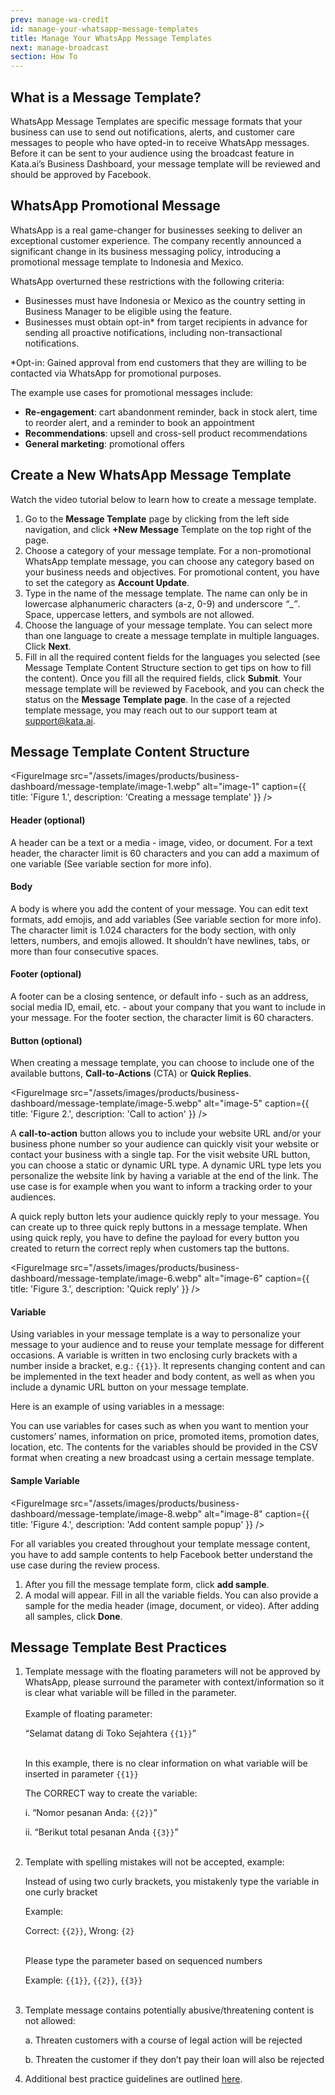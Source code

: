 ```yaml
---
prev: manage-wa-credit
id: manage-your-whatsapp-message-templates
title: Manage Your WhatsApp Message Templates
next: manage-broadcast
section: How To
---
```


## What is a Message Template?

WhatsApp Message Templates are specific message formats that your business can use to send out notifications, alerts, and customer care messages to people who have opted-in to receive WhatsApp messages. Before it can be sent to your audience using the broadcast feature in Kata.ai’s Business Dashboard, your message template will be reviewed and should be approved by Facebook.

## WhatsApp Promotional Message

WhatsApp is a real game-changer for businesses seeking to deliver an exceptional customer experience. The company recently announced a significant change in its business messaging policy, introducing a promotional message template to Indonesia and Mexico.

WhatsApp overturned these restrictions with the following criteria:

- Businesses must have Indonesia or Mexico as the country setting in Business Manager to be eligible using the feature.
- Businesses must obtain opt-in\* from target recipients in advance for sending all proactive notifications, including non-transactional notifications.

\*Opt-in: Gained approval from end customers that they are willing to be contacted via WhatsApp for promotional purposes.

The example use cases for promotional messages include:

- **Re-engagement**: cart abandonment reminder, back in stock alert, time to reorder alert, and a reminder to book an appointment
- **Recommendations**: upsell and cross-sell product recommendations
- **General marketing**: promotional offers

## Create a New WhatsApp Message Template

Watch the video tutorial below to learn how to create a message template.

<YoutubeEmbedWrapper>
  <YoutubeEmbed id="fXY57qj5tlk" params="v=fXY57qj5tlk" title="Manage Your WhatsApp Message Templates" />
</YoutubeEmbedWrapper>

1. Go to the **Message Template** page by clicking from the left side navigation, and click **+New Message** Template on the top right of the page.
2. Choose a category of your message template. For a non-promotional WhatsApp template message, you can choose any category based on your business needs and objectives. For promotional content, you have to set the category as **Account Update**.
3. Type in the name of the message template. The name can only be in lowercase alphanumeric characters (a-z, 0-9) and underscore _“_\__”_. Space, uppercase letters, and symbols are not allowed.
4. Choose the language of your message template. You can select more than one language to create a message template in multiple languages. Click **Next**.
5. Fill in all the required content fields for the languages you selected (see Message Template Content Structure section to get tips on how to fill the content). Once you fill all the required fields, click **Submit**. Your message template will be reviewed by Facebook, and you can check the status on the **Message Template page**. In the case of a rejected template message, you may reach out to our support team at [support@kata.ai](mailto:support@kata.ai).

## Message Template Content Structure

<FigureImage
  src="/assets/images/products/business-dashboard/message-template/image-1.webp"
  alt="image-1"
  caption={{ title: 'Figure 1.', description: 'Creating a message template' }}
/>

#### Header (optional)

<ImageWrapper>
  <NextImage src="/assets/images/products/business-dashboard/message-template/image-2.webp" alt="image-2" />
</ImageWrapper>

A header can be a text or a media - image, video, or document. For a text header, the character limit is 60 characters and you can add a maximum of one variable (See variable section for more info).

#### Body

<ImageWrapper>
  <NextImage src="/assets/images/products/business-dashboard/message-template/image-3.webp" alt="image-3" />
</ImageWrapper>

A body is where you add the content of your message. You can edit text formats, add emojis, and add variables (See variable section for more info). The character limit is 1.024 characters for the body section, with only letters, numbers, and emojis allowed. It shouldn’t have newlines, tabs, or more than four consecutive spaces.

#### Footer (optional)

<ImageWrapper>
  <NextImage src="/assets/images/products/business-dashboard/message-template/image-4.webp" alt="image-4" />
</ImageWrapper>

A footer can be a closing sentence, or default info - such as an address, social media ID, email, etc. - about your company
that you want to include in your message. For the footer section, the character limit is 60 characters.

#### Button (optional)

When creating a message template, you can choose to include one of the available buttons, **Call-to-Actions** (CTA) or **Quick Replies**.

<FigureImage
  src="/assets/images/products/business-dashboard/message-template/image-5.webp"
  alt="image-5"
  caption={{ title: 'Figure 2.', description: 'Call to action' }}
/>

A **call-to-action** button allows you to include your website URL and/or your business phone number so your audience can quickly visit your website or contact your business with a single tap. For the visit website URL button, you can choose a static or dynamic URL type. A dynamic URL type lets you personalize the website link by having a variable at the end of the link. The use case is for example when you want to inform a tracking order to your audiences.

A quick reply button lets your audience quickly reply to your message. You can create up to three quick reply buttons in a message template. When using quick reply, you have to define the payload for every button you created to return the correct reply when customers tap the buttons.

<FigureImage
  src="/assets/images/products/business-dashboard/message-template/image-6.webp"
  alt="image-6"
  caption={{ title: 'Figure 3.', description: 'Quick reply' }}
/>

#### Variable

Using variables in your message template is a way to personalize your message to your audience and to reuse your template message for different occasions. A variable is written in two enclosing curly brackets with a number inside a bracket, e.g.: `{{1}}`. It represents changing content and can be implemented in the text header and body content, as well as when you include a dynamic URL button on your message template.

Here is an example of using variables in a message:

<ImageWrapper>
  <NextImage src="/assets/images/products/business-dashboard/message-template/image-7.webp" alt="image-7" />
</ImageWrapper>

You can use variables for cases such as when you want to mention your customers’ names, information on price, promoted items,
promotion dates, location, etc. The contents for the variables should be provided in the CSV format when creating a new broadcast
using a certain message template.

#### Sample Variable

<FigureImage
  src="/assets/images/products/business-dashboard/message-template/image-8.webp"
  alt="image-8"
  caption={{ title: 'Figure 4.', description: 'Add content sample popup' }}
/>

For all variables you created throughout your template message content, you have to add sample contents to help Facebook
better understand the use case during the review process.

1. After you fill the message template form, click **add sample**.
2. A modal will appear. Fill in all the variable fields. You can also provide a sample for the media header (image, document, or video). After adding all samples, click **Done**.

## Message Template Best Practices

1. Template message with the floating parameters will not be approved by WhatsApp, please surround the parameter with context/information so it is clear what variable will be filled in the parameter.<br/><br/>
   Example of floating parameter:

   “Selamat datang di Toko Sejahtera `{{1}}`”<br/><br/>

   In this example, there is no clear information on what variable will be inserted in parameter `{{1}}`

   The CORRECT way to create the variable:

   i. “Nomor pesanan Anda: `{{2}}`”

   ii. “Berikut total pesanan Anda `{{3}}`”<br/><br/>

2. Template with spelling mistakes will not be accepted, example:

   Instead of using two curly brackets, you mistakenly type the variable in one curly bracket

   Example:

   Correct: `{{2}}`, Wrong: `{2}`<br/><br/>

   Please type the parameter based on sequenced numbers

   Example: `{{1}}`, `{{2}}`, `{{3}}`<br/><br/>

3. Template message contains potentially abusive/threatening content is not allowed:

   a. Threaten customers with a course of legal action will be rejected

   b. Threaten the customer if they don’t pay their loan will also be rejected

4. Additional best practice guidelines are outlined [here](https://developers.facebook.com/docs/whatsapp/message-templates/guidelines).
